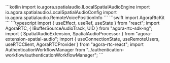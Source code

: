 <PlatformWrapper platform="android">
    ```kotlin
	import io.agora.spatialaudio.ILocalSpatialAudioEngine
	import io.agora.spatialaudio.LocalSpatialAudioConfig
	import io.agora.spatialaudio.RemoteVoicePositionInfo    
    ```
</PlatformWrapper>
<PlatformWrapper platform={["ios","macos"]}>
    ```swift
    import AgoraRtcKit
    ```
</PlatformWrapper>
<PlatformWrapper platform="react-js">
    ```typescript
    import { useEffect, useRef, useState } from "react";
    import AgoraRTC, { IBufferSourceAudioTrack, UID } from "agora-rtc-sdk-ng";
    import {
        SpatialAudioExtension,
        SpatialAudioProcessor
    } from "agora-extension-spatial-audio";
    import {
        useConnectionState,
        useRemoteUsers,
        useRTCClient,
        AgoraRTCProvider
    } from "agora-rtc-react";
    import AuthenticationWorkflowManager from "../authentication-workflow/authenticationWorkflowManager";
    ```
</PlatformWrapper>